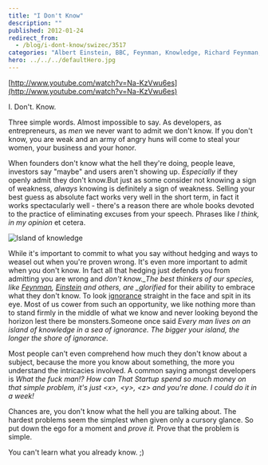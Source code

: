 ```yaml
---
title: "I Don't Know"
description: ""
published: 2012-01-24
redirect_from:
  - /blog/i-dont-know/swizec/3517
categories: "Albert Einstein, BBC, Feynman, Knowledge, Richard Feynman, Uncategorized, YouTube"
hero: ../../../defaultHero.jpg
---
```


[http://www.youtube.com/watch?v=Na-KzVwu6es](http://www.youtube.com/watch?v=Na-KzVwu6es)

I. Don't. Know.

Three simple words. Almost impossible to say. As developers, as entrepreneurs, as _men_ we never want to admit we don't know. If you don't know, you are weak and an army of angry huns will come to steal your women, your business and your honor.

When founders don't know what the hell they're doing, people leave, investors say "maybe" and users aren't showing up. _Especially_ if they openly admit they don't know.But just as some consider not knowing a sign of weakness, _always_ knowing is definitely a sign of weakness. Selling your best guess as absolute fact works very well in the short term, in fact it works spectacularly well - there's a reason there are whole books devoted to the practice of eliminating excuses from your speech. Phrases like _I think,_ _in my opinion_ et cetera.

![Island of knowledge](https://swizec.com/wp-content/uploads/2012/01/Maldives-Island_1111082i1.jpg "Island of knowledge")

While it's important to commit to what you say without hedging and ways to weasel out when you're proven wrong. It's even more important to admit when you don't know. In fact all that hedging just defends you from admitting you are wrong and _don't know.\_The best thinkers of our species, like [Feynman](http://en.wikipedia.org/wiki/Richard_Feynman "Richard Feynman"), [Einstein](http://en.wikipedia.org/wiki/Albert_Einstein "Albert Einstein") and others, are \_glorified_ for their ability to embrace what they don't know. To look [ignorance](http://en.wikipedia.org/wiki/Ignorance "Ignorance") straight in the face and spit in its eye. Most of us cower from such an opportunity, we like nothing more than to stand firmly in the middle of what we know and never looking beyond the horizon lest there be monsters.Someone once said _Every man lives on an island of knowledge in a sea of ignorance. The bigger your island, the longer the shore of ignorance_.

Most people can't even comprehend how much they don't know about a subject, because the more you know about something, the more you understand the intricacies involved. A common saying amongst developers is _What the fuck man!? How can That Startup spend so much money on that simple problem, it's just &lt;x>, &lt;y>, &lt;z> and you're done. I could do it in a week!_

Chances are, you don't know what the hell you are talking about. The hardest problems seem the simplest when given only a cursory glance. So put down the ego for a moment and _prove it._ Prove that the problem is simple.

You can't learn what you already know. ;)

